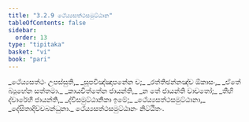 ```yaml
---
title: "3.2.9 ථේය්‍යසත්ථසමුට්ඨාන"
tableOfContents: false
sidebar:
  order: 13
type: "tipitaka"
basket: "vi"
book: "pari"
---
```



<DynamicBreadcrumb />

<Division number="266" book="pari">

<Paragraph number="1135" type="verses" book="pari">
_ථේය්‍යසත්ථං උපස්සුති,_  
_සූපවිඤ්ඤාපනේන ච;_  
_රත්තිඡන්නඤ්ච ඕකාසං,_  
_ඒතේ බ්‍යූහේන සත්තමා._  

</Paragraph>

<Paragraph number="1136" type="verses" book="pari">
_කායචිත්තේන ජායන්ති,_  
_න තේ ජායන්ති වාචතෝ;_  
_තීහි ද්වාරේහි ජායන්ති,_  
_ද්විසමුට්ඨානිකා ඉමේ;_  
_ථේය්‍යසත්ථසමුට්ඨානා,_  
_දේසිතාදිච්චබන්ධුනා._  


</Paragraph>
</Division>

<Paragraph number="1137" type="center" book="pari">
ථේය්‍යසත්ථසමුට්ඨානං නිට්ඨිතං.
</Paragraph>